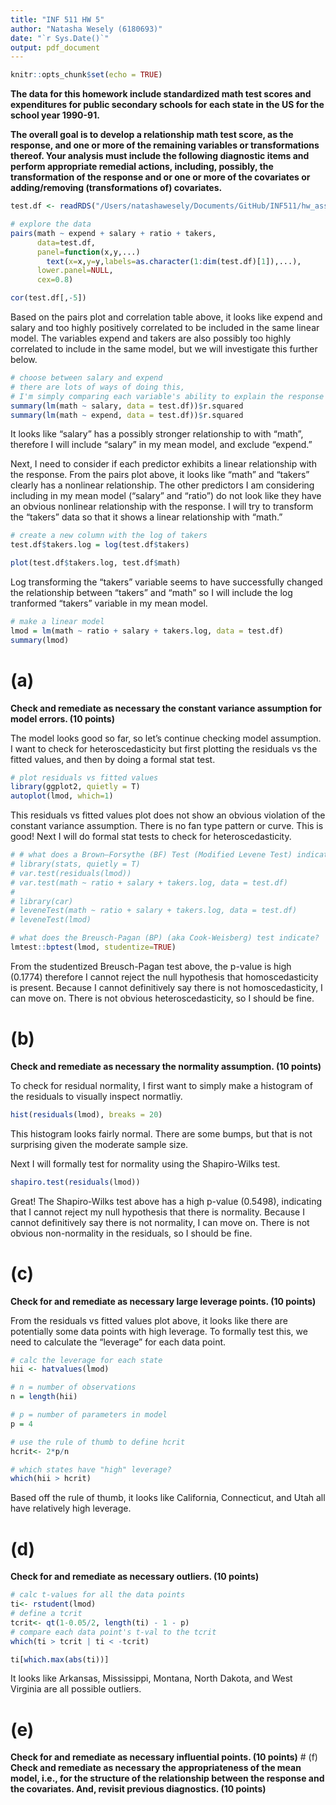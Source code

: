 ```yaml
---
title: "INF 511 HW 5"
author: "Natasha Wesely (6180693)"
date: "`r Sys.Date()`"
output: pdf_document
---
```


```r
knitr::opts_chunk$set(echo = TRUE)
```

**The data for this homework include standardized math test scores and expenditures for public secondary schools for each state in the US for the school year 1990-91.**

**The overall goal is to develop a relationship math test score, as the response, and one or more of the remaining variables or transformations thereof. Your analysis must include the following diagnostic items and perform appropriate remedial actions, including, possibly, the transformation of the response and or one or more of the covariates or adding/removing (transformations of) covariates.**

```r
test.df <- readRDS("/Users/natashawesely/Documents/GitHub/INF511/hw_assignmentInstructions/test.RDS")

# explore the data 
pairs(math ~ expend + salary + ratio + takers,
      data=test.df,
      panel=function(x,y,...)
        text(x=x,y=y,labels=as.character(1:dim(test.df)[1]),...),
      lower.panel=NULL,
      cex=0.8)

cor(test.df[,-5])
```

Based on the pairs plot and correlation table above, it looks like expend and salary and too highly positively correlated to be included in the same linear model. The variables expend and takers are also possibly too highly correlated to include in the same model, but we will investigate this further below.

```r
# choose between salary and expend
# there are lots of ways of doing this, 
# I'm simply comparing each variable's ability to explain the response on their own
summary(lm(math ~ salary, data = test.df))$r.squared
summary(lm(math ~ expend, data = test.df))$r.squared

```

It looks like "salary" has a possibly stronger relationship to with "math", therefore I will include "salary" in my mean model, and exclude "expend."


Next, I need to consider if each predictor exhibits a linear relationship with the response. From the pairs plot above, it looks like "math" and "takers" clearly has a nonlinear relationship. The other predictors I am considering including in my mean model ("salary" and "ratio") do not look like they have an obvious nonlinear relationship with the response. I will try to transform the "takers" data so that it shows a linear relationship with "math." 

```r
# create a new column with the log of takers
test.df$takers.log = log(test.df$takers)

plot(test.df$takers.log, test.df$math)
```

Log transforming the "takers" variable seems to have successfully changed the relationship between "takers" and "math" so I will include the log tranformed "takers" variable in my mean model.


```r
# make a linear model
lmod = lm(math ~ ratio + salary + takers.log, data = test.df)
summary(lmod)
```


# (a) 
**Check and remediate as necessary the constant variance assumption for model errors. (10 points)**

The model looks good so far, so let's continue checking model assumption. I want to check for heteroscedasticity but first plotting the residuals vs the fitted values, and then by doing a formal stat test.

```r
# plot residuals vs fitted values
library(ggplot2, quietly = T)
autoplot(lmod, which=1)
```

This residuals vs fitted values plot does not show an obvious violation of the constant variance assumption. There is no fan type pattern or curve. This is good! Next I will do formal stat tests to check for heteroscedasticity.

```r
# # what does a Brown–Forsythe (BF) Test (Modified Levene Test) indicate?
# library(stats, quietly = T)
# var.test(residuals(lmod))
# var.test(math ~ ratio + salary + takers.log, data = test.df)
# 
# library(car)
# leveneTest(math ~ ratio + salary + takers.log, data = test.df)
# leveneTest(lmod)

# what does the Breusch-Pagan (BP) (aka Cook-Weisberg) test indicate?
lmtest::bptest(lmod, studentize=TRUE)
```

From the studentized Breusch-Pagan test above, the p-value is high (0.1774) therefore I cannot reject the null hypothesis that homoscedasticity is present. Because I cannot definitively say there is not homoscedasticity, I can move on. There is not obvious heteroscedasticity, so I should be fine.

# (b) 
**Check and remediate as necessary the normality assumption. (10 points)**

To check for residual normality, I first want to simply make a histogram of the residuals to visually inspect normatliy.

```r
hist(residuals(lmod), breaks = 20)
```

This histogram looks fairly normal. There are some bumps, but that is not surprising given the moderate sample size.

Next I will formally test for normality using the Shapiro-Wilks test.

```r
shapiro.test(residuals(lmod))
```

Great! The Shapiro-Wilks test above has a high p-value (0.5498), indicating that I cannot reject my null hypothesis that there is normality. Because I cannot definitively say there is not normality, I can move on. There is not obvious non-normality in the residuals, so I should be fine.


# (c) 
**Check for and remediate as necessary large leverage points. (10 points)**

From the residuals vs fitted values plot above, it looks like there are potentially some data points with high leverage. To formally test this, we need to calculate the "leverage" for each data point.

```r
# calc the leverage for each state
hii <- hatvalues(lmod)

# n = number of observations
n = length(hii)

# p = number of parameters in model
p = 4

# use the rule of thumb to define hcrit
hcrit<- 2*p/n

# which states have "high" leverage?
which(hii > hcrit)
```

Based off the rule of thumb, it looks like California, Connecticut, and Utah all have relatively high leverage. 

# (d) 
**Check for and remediate as necessary outliers. (10 points)**

```r
# calc t-values for all the data points
ti<- rstudent(lmod)
# define a tcrit
tcrit<- qt(1-0.05/2, length(ti) - 1 - p)
# compare each data point's t-val to the tcrit
which(ti > tcrit | ti < -tcrit)

ti[which.max(abs(ti))]
```


It looks like Arkansas, Mississippi, Montana, North Dakota, and West Virginia are all possible outliers.

# (e) 
**Check for and remediate as necessary influential points. (10 points)**
# (f) 
**Check and remediate as necessary the appropriateness of the mean model, i.e., for the structure of the relationship between the response and the covariates. And, revisit previous diagnostics. (10 points)**